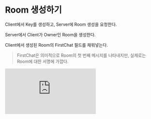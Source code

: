 # Room 생성하기

Client에서 Key를 생성하고, Server에 Room 생성을 요청한다.

Server에서 Client가 Owner인 Room을 생성한다.

Client에서 생성된 Room의 FirstChat 필드를 채워넣는다.

> FirstChat은 의미적으로 Room의 첫 번째 메시지를 나타내지만, 실제로는 Room에 대한 서명에 가깝다.

<div>
  <iframe
    frameborder="0"
    style={{ width: "100%", height: "600px" }}
    src="https://viewer.diagrams.net/?tags=%7B%7D&lightbox=1&highlight=0000ff&edit=_blank&layers=1&nav=1&title=create_room.drawio&dark=auto#Uhttps%3A%2F%2Fraw.githubusercontent.com%2Frisen-chat%2Frisen-docs%2Fmain%2Fdiagrams%2Fcreate_room.drawio"
  ></iframe>
</div>
